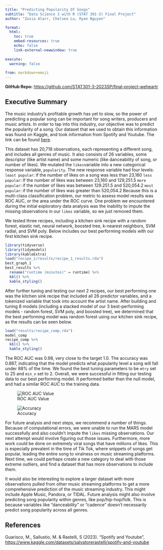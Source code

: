 ```yaml
---
title: "Predicting Popularity Of Songs"
subtitle: "Data Science 3 with R (STAT 301-3) Final Project"
author: "Zosia Alarr, Chelsea Lu, Ryan Nguyen"

format:
  html:
    toc: true
    embed-resources: true
    echo: false
    link-external-newwindow: true
    
execute:
  warning: false
  
from: markdown+emoji  
---
```

**GitHub Repo:** <https://github.com/STAT301-3-2023SP/final-project-weheartr>

## Executive Summary

The music industry’s profitable growth has yet to slow, so the power of predicting a popular song can be important for song writers, producers and music artists. In order to tap into this industry, our objective was to predict the popularity of a song. Our dataset that we used to obtain this information was found on Kaggle, and took information from Spotify and Youtube. The link can be found [here](https://www.kaggle.com/datasets/salvatorerastelli/spotify-and-youtube).

This dataset has 20,718 observations, each representing a different song, and includes all genres of music. It also consists of 26 variables, some descriptor (like artist name) and some numeric (like danceability of song, or number of likes). We mutated the `likes`variable into a new categorical response variable, `popularity`. The new response variable had four levels: 
`least popular`: if the number of likes on a song was less than 23,160 
`less popular`: If the number of likes was between 23,160 and 129,251.5 
 `more popular`: if the number of likes was between 129.251.5 and 520,054.2 
 `most popular`: if the number of likes was greater than 520,054.2 
Because this is a multi-class classification problem, our metric to assess model results was ROC AUC, or the area under the ROC curve. One problem we encountered during the initial exploratory data analysis was the inability to impute the missing observations in our `likes` variable, so we just removed them.

We tested three recipes, including a kitchen sink recipe with a random forest, elastic net, neural network, boosted tree, k-nearest neighbors, SVM radial, and SVM poly. Below includes our best performing models with our first kitchen sink recipe.

```r
library(tidyverse)
library(tidymodels)
library(kableExtra)
load("recipe_1/results/recipe_1_results.rda")
best_graph_1
best_results %>% 
  rename("runtime (minutes)" = runtime) %>% 
  kbl() %>% 
  kable_styling()
```


After further tuning and testing our next 2 recipes, our best performing one was the kitchen sink recipe that included all 26 predictor variables, and a tokenized variable that took into account the artist name. After building and tuning 8 models (including a stacked model of our 3 best-performing models - random forest, SVM poly, and boosted tree), we determined that the best performing model was random forest using our kitchen sink recipe, as the results can be seen below.

```r
load("results/recipe_comp.rda")
model_comp
recipe_comp %>% 
  kbl() %>% 
  kable_styling()
```

The ROC AUC was 0.98, very close to the target 1.0. The accuracy was 0.887, indicating that the model predicts what popularity level a song will fall under 88% of the time. We found the best tuning parameters to be `mtry` set to 25 and `min_n` set to 2. Overall, we were successful in fitting our testing data to our best performing model. It performed better than the null model, and had a similar ROC AUC to the training data. 


![ROC AUC Value ](rf_roc_auc.png)


![Accuracy](rf_params.png)

For future analysis and next steps, we recommend a number of things. Because of computational errors, we were unable to run the MARS model successfully and also couldn't impute the `likes` missing observations. Our next attempt would involve figuring out those issues. Furthermore, more work could be done on extremely viral songs that have millions of likes. This is especially prevalent in the time of Tik Tok, where snippets of songs get popular, leading the entire song to viralness on music streaming platforms. Next time, we could perhaps create a new category to deal with those extreme outliers, and find a dataset that has more observations to include them.

It would also be interesting to explore a larger dataset with more observations pulled from other music streaming platforms to get a more comprehensive prediction of the music streaming industry. This might include Apple Music, Pandora, or TIDAL. Future analysis might also involve predicting song popularity within genres, like pop/hip-hop/folk. This is because variables like "danceability" or "cadence" doesn't necessarily predict song popularity across all genres.

## References

Guarisco, M., Sallustio, M. & Rastelli, S (2023). "Spotify and Youtube", <https://www.kaggle.com/datasets/salvatorerastelli/spotify-and-youtube>


